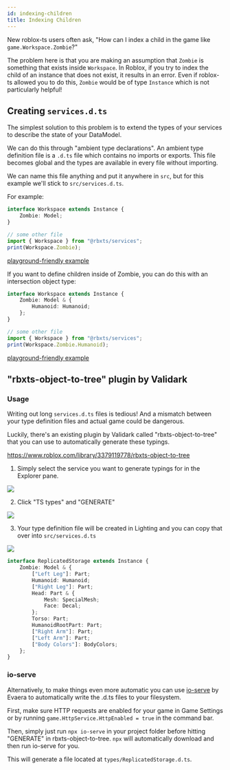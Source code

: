 ```yaml
---
id: indexing-children
title: Indexing Children
---
```


New roblox-ts users often ask, "How can I index a child in the game like `game.Workspace.Zombie`?"

The problem here is that you are making an assumption that `Zombie` is something that exists inside `Workspace`. In Roblox, if you try to index the child of an instance that does not exist, it results in an error. Even if roblox-ts allowed you to do this, `Zombie` would be of type `Instance` which is not particularly helpful!

## Creating `services.d.ts`

The simplest solution to this problem is to extend the types of your services to describe the state of your DataModel.

We can do this through "ambient type declarations". An ambient type definition file is a `.d.ts` file which contains no imports or exports. This file becomes global and the types are available in every file without importing.

We can name this file anything and put it anywhere in `src`, but for this example we'll stick to `src/services.d.ts`.

For example:

```ts
interface Workspace extends Instance {
	Zombie: Model;
}
```

```ts
// some other file
import { Workspace } from "@rbxts/services";
print(Workspace.Zombie);
```

[playground-friendly example](https://roblox-ts.com/playground/#code/KYDwDg9gTgLgBAbwL4G4BQATYBjANgQymDgHNcIAjfXRNOeuASwDsZgoAzfbYgdWgDWAZzDdioNswxC4ASWZCY+Zj1oN1cAFoQAthUbAAXHACyELLnTqkaG2mwQF8AF679xALyl8O4ADp+KGFRHj9tPQN0MCgWGAAKVwjgAEp0IA)

If you want to define children inside of Zombie, you can do this with an intersection object type:

```ts
interface Workspace extends Instance {
	Zombie: Model & {
		Humanoid: Humanoid;
	};
}
```

```ts
// some other file
import { Workspace } from "@rbxts/services";
print(Workspace.Zombie.Humanoid);
```

[playground-friendly example](https://roblox-ts.com/playground/#code/KYDwDg9gTgLgBAbwL4G4BQATYBjANgQymDgHNcIAjfXRNASAEsA7GYKAM322IHVoBrAM5guxUKyYZBcAJJNBMfE2606dAFoQAthQbAAXHACyELDQBkqtQAkArlqUQGGQ3YdMnGdGtT0kafzRsCHl4AAt7R2c4AF5SfC1gADo+KCERbiTNHT0ktyivNDAoZhgACgj3TwBKdCA)


## "rbxts-object-to-tree" plugin by Validark

### Usage

Writing out long `services.d.ts` files is tedious! And a mismatch between your type definition files and actual game could be dangerous.

Luckily, there's an existing plugin by Validark called "rbxts-object-to-tree" that you can use to automatically generate these typings.

https://www.roblox.com/library/3379119778/rbxts-object-to-tree

1. Simply select the service you want to generate typings for in the Explorer pane.

![](../../static/img/guides/indexing-children/ReplicatedStorage.png)

2. Click "TS types" and "GENERATE"

![](../../static/img/guides/indexing-children/rbxts-object-to-tree.png)

3. Your type definition file will be created in Lighting and you can copy that over into `src/services.d.ts`

![](../../static/img/guides/indexing-children/type-definition.png)

```ts
interface ReplicatedStorage extends Instance {
	Zombie: Model & {
		["Left Leg"]: Part;
		Humanoid: Humanoid;
		["Right Leg"]: Part;
		Head: Part & {
			Mesh: SpecialMesh;
			Face: Decal;
		};
		Torso: Part;
		HumanoidRootPart: Part;
		["Right Arm"]: Part;
		["Left Arm"]: Part;
		["Body Colors"]: BodyColors;
	};
}
```

### io-serve

Alternatively, to make things even more automatic you can use [io-serve](https://www.npmjs.com/package/io-serve) by Evaera to automatically write the .d.ts files to your filesystem.

First, make sure HTTP requests are enabled for your game in Game Settings or by running `game.HttpService.HttpEnabled = true` in the command bar.

Then, simply just run `npx io-serve` in your project folder before hitting "GENERATE" in rbxts-object-to-tree. `npx` will automatically download and then run io-serve for you.

This will generate a file located at `types/ReplicatedStorage.d.ts`.
